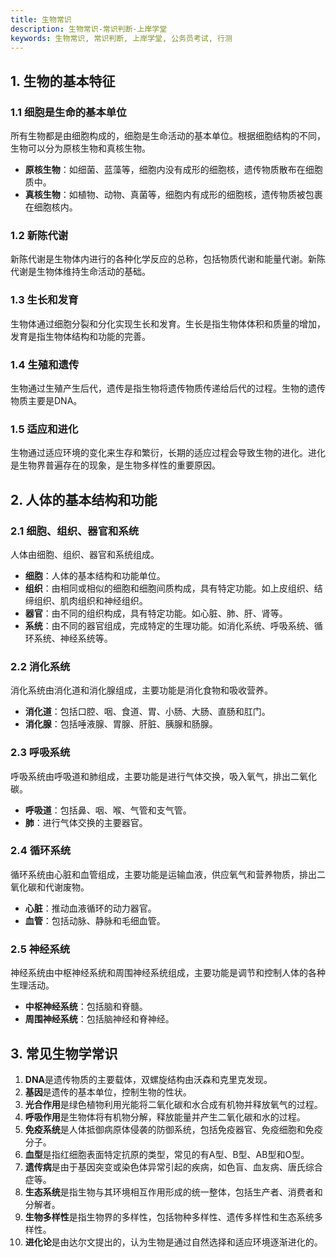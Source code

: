 ```yaml
---
title: 生物常识
description: 生物常识-常识判断-上岸学堂
keywords: 生物常识, 常识判断, 上岸学堂, 公务员考试, 行测
---
```


## 1. 生物的基本特征

### 1.1 细胞是生命的基本单位
所有生物都是由细胞构成的，细胞是生命活动的基本单位。根据细胞结构的不同，生物可以分为原核生物和真核生物。

- **原核生物**：如细菌、蓝藻等，细胞内没有成形的细胞核，遗传物质散布在细胞质中。
- **真核生物**：如植物、动物、真菌等，细胞内有成形的细胞核，遗传物质被包裹在细胞核内。

### 1.2 新陈代谢
新陈代谢是生物体内进行的各种化学反应的总称，包括物质代谢和能量代谢。新陈代谢是生物体维持生命活动的基础。

### 1.3 生长和发育
生物体通过细胞分裂和分化实现生长和发育。生长是指生物体体积和质量的增加，发育是指生物体结构和功能的完善。

### 1.4 生殖和遗传
生物通过生殖产生后代，遗传是指生物将遗传物质传递给后代的过程。生物的遗传物质主要是DNA。

### 1.5 适应和进化
生物通过适应环境的变化来生存和繁衍，长期的适应过程会导致生物的进化。进化是生物界普遍存在的现象，是生物多样性的重要原因。

## 2. 人体的基本结构和功能

### 2.1 细胞、组织、器官和系统
人体由细胞、组织、器官和系统组成。

- **细胞**：人体的基本结构和功能单位。
- **组织**：由相同或相似的细胞和细胞间质构成，具有特定功能。如上皮组织、结缔组织、肌肉组织和神经组织。
- **器官**：由不同的组织构成，具有特定功能。如心脏、肺、肝、肾等。
- **系统**：由不同的器官组成，完成特定的生理功能。如消化系统、呼吸系统、循环系统、神经系统等。

### 2.2 消化系统
消化系统由消化道和消化腺组成，主要功能是消化食物和吸收营养。

- **消化道**：包括口腔、咽、食道、胃、小肠、大肠、直肠和肛门。
- **消化腺**：包括唾液腺、胃腺、肝脏、胰腺和肠腺。

### 2.3 呼吸系统
呼吸系统由呼吸道和肺组成，主要功能是进行气体交换，吸入氧气，排出二氧化碳。

- **呼吸道**：包括鼻、咽、喉、气管和支气管。
- **肺**：进行气体交换的主要器官。

### 2.4 循环系统
循环系统由心脏和血管组成，主要功能是运输血液，供应氧气和营养物质，排出二氧化碳和代谢废物。

- **心脏**：推动血液循环的动力器官。
- **血管**：包括动脉、静脉和毛细血管。

### 2.5 神经系统
神经系统由中枢神经系统和周围神经系统组成，主要功能是调节和控制人体的各种生理活动。

- **中枢神经系统**：包括脑和脊髓。
- **周围神经系统**：包括脑神经和脊神经。

## 3. 常见生物学常识

1. **DNA**是遗传物质的主要载体，双螺旋结构由沃森和克里克发现。
2. **基因**是遗传的基本单位，控制生物的性状。
3. **光合作用**是绿色植物利用光能将二氧化碳和水合成有机物并释放氧气的过程。
4. **呼吸作用**是生物体将有机物分解，释放能量并产生二氧化碳和水的过程。
5. **免疫系统**是人体抵御病原体侵袭的防御系统，包括免疫器官、免疫细胞和免疫分子。
6. **血型**是指红细胞表面特定抗原的类型，常见的有A型、B型、AB型和O型。
7. **遗传病**是由于基因突变或染色体异常引起的疾病，如色盲、血友病、唐氏综合症等。
8. **生态系统**是指生物与其环境相互作用形成的统一整体，包括生产者、消费者和分解者。
9. **生物多样性**是指生物界的多样性，包括物种多样性、遗传多样性和生态系统多样性。
10. **进化论**是由达尔文提出的，认为生物是通过自然选择和适应环境逐渐进化的。
